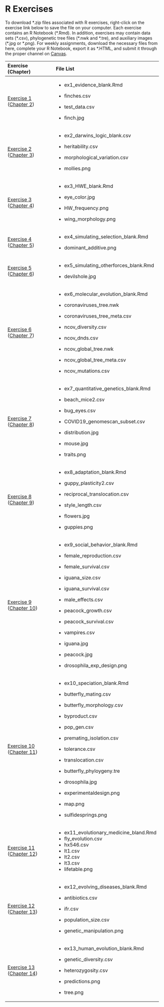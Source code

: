 # R Exercises {-}

To download \*.zip files associated with R exercises, right-click on the exercise link below to save the file on your computer. Each exercise contains an R Notebook (\*.Rmd). In addition, exercises may contain data sets (\*.csv), phylogenetic tree files (\*.nwk and \*.tre), and auxiliary images (\*.jpg or \*.png). For weekly assignments, download the necessary files from here, complete your R Notebook, export it as \*.HTML, and submit it through the proper channel on [Canvas](https://canvas.umsystem.edu/).

+-----------------------------------------------------------------------------------------------------------------------------------------------+------------------------------------------+
| Exercise (Chapter)                                                                                                                            | File List                                |
+:==============================================================================================================================================+:=========================================+
| [Exercise 1](exercises/BIOL520-ex1.zip) ([Chapter 2](evidence-for-evolution.html))                                                            | -   ex1_evidence_blank.Rmd               |
|                                                                                                                                               |                                          |
|                                                                                                                                               | -   finches.csv                          |
|                                                                                                                                               |                                          |
|                                                                                                                                               | -   test_data.csv                        |
|                                                                                                                                               |                                          |
|                                                                                                                                               | -   finch.jpg                            |
+-----------------------------------------------------------------------------------------------------------------------------------------------+------------------------------------------+
| [Exercise 2](exercises/BIOL520-ex2.zip) ([Chapter 3](a-mechanism-for-change.html))                                                            | -   ex2_darwins_logic_blank.csv          |
|                                                                                                                                               |                                          |
|                                                                                                                                               | -   heritability.csv                     |
|                                                                                                                                               |                                          |
|                                                                                                                                               | -   morphological_variation.csv          |
|                                                                                                                                               |                                          |
|                                                                                                                                               | -   mollies.png                          |
+-----------------------------------------------------------------------------------------------------------------------------------------------+------------------------------------------+
| [Exercise 3](exercises/BIOL520-ex3.zip) ([Chapter 4](the-raw-materials-for-evolution.html))                                                   | -   ex3_HWE_blank.Rmd                    |
|                                                                                                                                               |                                          |
|                                                                                                                                               | -   eye_color.jpg                        |
|                                                                                                                                               |                                          |
|                                                                                                                                               | -   HW_frequency.png                     |
|                                                                                                                                               |                                          |
|                                                                                                                                               | -   wing_morphology.png                  |
+-----------------------------------------------------------------------------------------------------------------------------------------------+------------------------------------------+
| [Exercise 4](exercises/BIOL520-ex4.zip) ([Chapter 5](evolutionary-mechanisms-i-modeling-selection.html))                                      | -   ex4_simulating_selection_blank.Rmd   |
|                                                                                                                                               |                                          |
|                                                                                                                                               | -   dominant_additive.png                |
+-----------------------------------------------------------------------------------------------------------------------------------------------+------------------------------------------+
| [Exercise 5](exercises/BIOL520-ex5.zip) ([Chapter 6](evolutionary-mechanisms-ii-mutation-genetic-drift-migration-and-non-random-mating.html)) | -   ex5_simulating_otherforces_blank.Rmd |
|                                                                                                                                               |                                          |
|                                                                                                                                               | -   devilshole.jpg                       |
+-----------------------------------------------------------------------------------------------------------------------------------------------+------------------------------------------+
| [Exercise 6](exercises/BIOL520-ex6.zip) ([Chapter 7](molecular-evolution.html))                                                               | -   ex6_molecular_evolution_blank.Rmd    |
|                                                                                                                                               |                                          |
|                                                                                                                                               | -   coronaviruses_tree.nwk               |
|                                                                                                                                               |                                          |
|                                                                                                                                               | -   coronaviruses_tree_meta.csv          |
|                                                                                                                                               |                                          |
|                                                                                                                                               | -   ncov_diversity.csv                   |
|                                                                                                                                               |                                          |
|                                                                                                                                               | -   ncov_dnds.csv                        |
|                                                                                                                                               |                                          |
|                                                                                                                                               | -   ncov_global_tree.nwk                 |
|                                                                                                                                               |                                          |
|                                                                                                                                               | -   ncov_global_tree_meta.csv            |
|                                                                                                                                               |                                          |
|                                                                                                                                               | -   ncov_mutations.csv                   |
+-----------------------------------------------------------------------------------------------------------------------------------------------+------------------------------------------+
| [Exercise 7](exercises/BIOL520-ex7.zip) ([Chapter 8](the-evolution-of-quantitative-traits.html))                                              | -   ex7_quantitative_genetics_blank.Rmd  |
|                                                                                                                                               |                                          |
|                                                                                                                                               | -   beach_mice2.csv                      |
|                                                                                                                                               |                                          |
|                                                                                                                                               | -   bug_eyes.csv                         |
|                                                                                                                                               |                                          |
|                                                                                                                                               | -   COVID19_genomescan_subset.csv        |
|                                                                                                                                               |                                          |
|                                                                                                                                               | -   distribution.jpg                     |
|                                                                                                                                               |                                          |
|                                                                                                                                               | -   mouse.jpg                            |
|                                                                                                                                               |                                          |
|                                                                                                                                               | -   traits.png                           |
+-----------------------------------------------------------------------------------------------------------------------------------------------+------------------------------------------+
| [Exercise 8](exercises/BIOL520-ex8.zip) ([Chapter 9](adaptation-and-phenotypic-plasticity.html))                                              | -   ex8_adaptation_blank.Rmd             |
|                                                                                                                                               |                                          |
|                                                                                                                                               | -   guppy_plasticity2.csv                |
|                                                                                                                                               |                                          |
|                                                                                                                                               | -   reciprocal_translocation.csv         |
|                                                                                                                                               |                                          |
|                                                                                                                                               | -   style_length.csv                     |
|                                                                                                                                               |                                          |
|                                                                                                                                               | -   flowers.jpg                          |
|                                                                                                                                               |                                          |
|                                                                                                                                               | -   guppies.png                          |
+-----------------------------------------------------------------------------------------------------------------------------------------------+------------------------------------------+
| [Exercise 9](exercises/BIOL520-ex9.zip) ([Chapter 10](intraspecific-interactions-social-behavior-and-sexual-selection.html))                  | -   ex9_social_behavior_blank.Rmd        |
|                                                                                                                                               |                                          |
|                                                                                                                                               | -   female_reproduction.csv              |
|                                                                                                                                               |                                          |
|                                                                                                                                               | -   female_survival.csv                  |
|                                                                                                                                               |                                          |
|                                                                                                                                               | -   iguana_size.csv                      |
|                                                                                                                                               |                                          |
|                                                                                                                                               | -   iguana_survival.csv                  |
|                                                                                                                                               |                                          |
|                                                                                                                                               | -   male_effects.csv                     |
|                                                                                                                                               |                                          |
|                                                                                                                                               | -   peacock_growth.csv                   |
|                                                                                                                                               |                                          |
|                                                                                                                                               | -   peacock_survival.csv                 |
|                                                                                                                                               |                                          |
|                                                                                                                                               | -   vampires.csv                         |
|                                                                                                                                               |                                          |
|                                                                                                                                               | -   iguana.jpg                           |
|                                                                                                                                               |                                          |
|                                                                                                                                               | -   peacock.jpg                          |
|                                                                                                                                               |                                          |
|                                                                                                                                               | -   drosophila_exp_design.png            |
+-----------------------------------------------------------------------------------------------------------------------------------------------+------------------------------------------+
| [Exercise 10](exercises/BIOL520-ex10.zip) ([Chapter 11](speciation-1.html))                                                                   | -   ex10_speciation_blank.Rmd            |
|                                                                                                                                               |                                          |
|                                                                                                                                               | -   butterfly_mating.csv                 |
|                                                                                                                                               |                                          |
|                                                                                                                                               | -   butterfly_morphology.csv             |
|                                                                                                                                               |                                          |
|                                                                                                                                               | -   byproduct.csv                        |
|                                                                                                                                               |                                          |
|                                                                                                                                               | -   pop_gen.csv                          |
|                                                                                                                                               |                                          |
|                                                                                                                                               | -   premating_isolation.csv              |
|                                                                                                                                               |                                          |
|                                                                                                                                               | -   tolerance.csv                        |
|                                                                                                                                               |                                          |
|                                                                                                                                               | -   translocation.csv                    |
|                                                                                                                                               |                                          |
|                                                                                                                                               | -   butterfly_phyloygeny.tre             |
|                                                                                                                                               |                                          |
|                                                                                                                                               | -   drosophila.jpg                       |
|                                                                                                                                               |                                          |
|                                                                                                                                               | -   experimentaldesign.png               |
|                                                                                                                                               |                                          |
|                                                                                                                                               | -   map.png                              |
|                                                                                                                                               |                                          |
|                                                                                                                                               | -   sulfidesprings.png                   |
+-----------------------------------------------------------------------------------------------------------------------------------------------+------------------------------------------+
| [Exercise 11](exercises/BIOL520-ex11.zip) ([Chapter 12](evolutionary-medicine-i-aging-and-diseases-of-civilization.html))                     | -   ex11_evolutionary_medicine_bland.Rmd |
|                                                                                                                                               | -   fly_evolution.csv                    |
|                                                                                                                                               | -   hx546.csv                            |
|                                                                                                                                               | -   lt1.csv                              |
|                                                                                                                                               | -   lt2.csv                              |
|                                                                                                                                               | -   lt3.csv                              |
|                                                                                                                                               | -   lifetable.png                        |
+-----------------------------------------------------------------------------------------------------------------------------------------------+------------------------------------------+
| [Exercise 12](exercises/BIOL520-ex12.zip) ([Chapter 13](evolutionary-medicine-ii-evolving-pathogens.html))                                    | -   ex12_evolving_diseases_blank.Rmd     |
|                                                                                                                                               |                                          |
|                                                                                                                                               | -   antibiotics.csv                      |
|                                                                                                                                               |                                          |
|                                                                                                                                               | -   ifr.csv                              |
|                                                                                                                                               |                                          |
|                                                                                                                                               | -   population_size.csv                  |
|                                                                                                                                               |                                          |
|                                                                                                                                               | -   genetic_manipulation.png             |
+-----------------------------------------------------------------------------------------------------------------------------------------------+------------------------------------------+
| [Exercise 13](exercises/BIOL520-ex13.zip) ([Chapter 14](human-origins-and-human-mediated-evolution.html))                                     | -   ex13_human_evolution_blank.Rmd       |
|                                                                                                                                               |                                          |
|                                                                                                                                               | -   genetic_diversity.csv                |
|                                                                                                                                               |                                          |
|                                                                                                                                               | -   heterozygosity.csv                   |
|                                                                                                                                               |                                          |
|                                                                                                                                               | -   predictions.png                      |
|                                                                                                                                               |                                          |
|                                                                                                                                               | -   tree.png                             |
+-----------------------------------------------------------------------------------------------------------------------------------------------+------------------------------------------+
